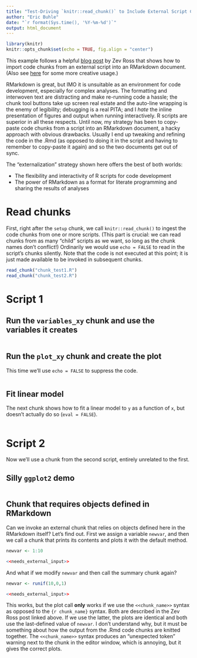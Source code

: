```yaml
---
title: "Test-Driving `knitr::read_chunk()` to Include External Script Chunks in an RMarkdown Document"
author: "Eric Buhle"
date: "`r format(Sys.time(), '%Y-%m-%d')`"
output: html_document
---
```


```r
library(knitr)
knitr::opts_chunk$set(echo = TRUE, fig.align = "center")
```

This example follows a helpful [blog post](http://zevross.com/blog/2014/07/09/making-use-of-external-r-code-in-knitr-and-r-markdown/) by Zev Ross that shows how to import code chunks from an external script into an RMarkdown document. (Also see [here](https://rpubs.com/thaufas/450838) for some more creative usage.)

RMarkdown is great, but IMO it is unsuitable as an environment for code development, especially for complex analyses. The formatting and interwoven text are distracting and make re-running code a hassle; the chunk tool buttons take up screen real estate and the auto-line wrapping is the enemy of legibility; debugging is a real PITA; and I *hate* the inline presentation of figures and output when running interactively. R scripts are superior in all these respects. Until now, my strategy has been to copy-paste code chunks from a script into an RMarkdown document, a hacky approach with obvious drawbacks. Usually I end up tweaking and refining the code in the .Rmd (as opposed to doing it in the script and having to remember to copy-paste it again) and so the two documents get out of sync.

The "externalization" strategy shown here offers the best of both worlds:

* The flexibility and interactivity of R scripts for code development
* The power of RMarkdown as a format for literate programming and sharing the results of analyses

# Read chunks

First, right after the `setup` chunk, we call `knitr::read_chunk()` to ingest the code chunks from one or more scripts. (This part is crucial: we can read chunks from as many "child" scripts as we want, so long as the chunk names don't conflict!) Ordinarily we would use `echo = FALSE` to read in the script's chunks silently. Note that the code is not executed at this point; it is just made available to be invoked in subsequent chunks.

```r
read_chunk("chunk_test1.R")
read_chunk("chunk_test2.R")
```

# Script 1

## Run the `variables_xy` chunk and use the variables it creates
```r
```

## Run the `plot_xy` chunk and create the plot

This time we'll use `echo = FALSE` to suppress the code.

```r
```

## Fit linear model

The next chunk shows how to fit a linear model to `y` as a function of `x`, but doesn't actually do so (`eval = FALSE`).

```r
```

# Script 2

Now we'll use a chunk from the second script, entirely unrelated to the first.

## Silly `ggplot2` demo

```r
```

## Chunk that requires objects defined in RMarkdown

Can we invoke an external chunk that relies on objects defined here in the RMarkdown itself? Let's find out. First we assign a variable `newvar`, and then we call a chunk that prints its contents and plots it with the default method.

```r
newvar <- 1:10
```
```r
<<needs_external_input>>
```

And what if we modify `newvar` and then call the summary chunk again?

```r
newvar <- runif(10,0,1)
```
```r
<<needs_external_input>>
```

This works, but the plot call **only** works if we use the `<<chunk_name>>` syntax as opposed to the `{r chunk_name}` syntax. Both are described in the Zev Ross post linked above. If we use the latter, the plots are identical and both use the last-defined value of `newvar`. I don't understand why, but it must be something about how the output from the .Rmd code chunks are knitted together. The `<<chunk_name>>` syntax produces an "unexpected token" warning next to the chunk in the editor window, which is annoying, but it gives the correct plots.

